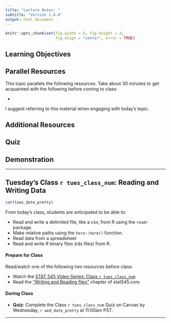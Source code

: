 ```yaml
---
title: "Lecture Notes: "
subtitle: "Version 1.0.0"
output: html_document
---
```


```r
knitr::opts_chunk$set(fig.width = 5, fig.height = 3, 
                      fig.align = "center", error = TRUE)
```


## Learning Objectives


## Parallel Resources

This topic parallels the following resources. Take about 30 minutes to get acquainted with the following before coming to class:

- 

I suggest referring to this material when engaging with today's topic.

## Additional Resources



## Quiz



## Demonstration


----- 

<!-- ******TUESDAY'S CLASS****** -->

## Tuesday's Class `r tues_class_num`: Reading and Writing Data

```r
cat(tues_date_pretty)
```

From today's class, students are anticipated to be able to:

- Read and write a delimited file, like a csv, from R using the `readr` package.
- Make relative paths using the `here::here()` function.
- Read data from a spreadsheet
- Read and write R binary files (rds files) from R.

#### Prepare for Class

Read/watch one of the following two resources before class:

- Watch the [STAT 545 Video Series: Class `r tues_class_num`](https://youtu.be/2nHuNu6Zaqk)
- Read the ["Writing and Reading files"](https://stat545.com/import-export.html) chapter of stat545.com.


#### During Class

- **Quiz**: Complete the Class `r tues_class_num` Quiz on Canvas by Wednesday, `r wed_date_pretty` at 11:00am PST.

-----